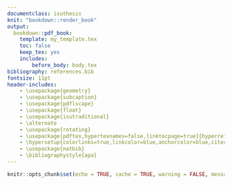 ```yaml
---
documentclass: isuthesis
knit: "bookdown::render_book"
output:
  bookdown::pdf_book:
    template: my_template.tex
    toc: false
    keep_tex: yes
    includes:
        before_body: body.tex
bibliography: references.bib
fontsize: 11pt
header-includes:
    - \usepackage{geometry}
    - \usepackage{subcaption}
    - \usepackage{pdflscape}
    - \usepackage{float}
    - \usepackage{isutraditional}
    - \alternate
    - \usepackage{rotating}
    - \usepackage[pdftex,hypertexnames=false,linktocpage=true]{hyperref}
    - \hypersetup{colorlinks=true,linkcolor=blue,anchorcolor=blue,citecolor=blue,filecolor=blue,urlcolor=blue,bookmarksnumbered=true,pdfview=FitB}
    - \usepackage{natbib}
    - \bibliographystyle{apa}
---
```


\newgeometry{letterpaper, left=1.25in, top=0.55in, right=1.02in, bottom=1in, includehead=true}

```r
knitr::opts_chunk$set(echo = TRUE, cache = TRUE, warning = FALSE, message = FALSE, tidy = TRUE, tidy.opts = list(width.cutoff = 55))
```
